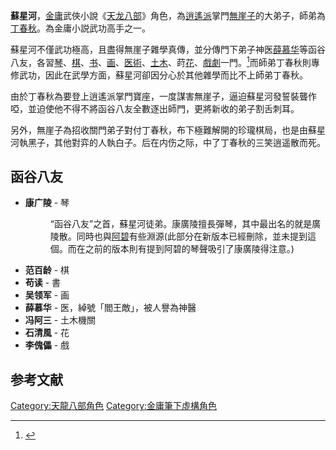 {{金庸人物
|姓名=蘇星河
|称呼=蘇先生
|綽號=聪辩先生<br>聋哑老人
|小說=[[天龍八部_(小說)|天龍八部]]
|門派=[[逍遙派|逍遙派]]<br>[[聋哑门|聋哑门]]
|頭銜=掌门
|師父=[[無崖子|無崖子]]
|徒弟=[[康广陵|康广陵]]<br />[[范百龄|范百龄]]<br />[[苟读|苟读]]<br />[[吴领军|吴领军]]<br />[[薛慕华|薛慕华]]<br />[[冯阿三|冯阿三]]<br />[[石清風|石清風]]<br />[[李傀儡|李傀儡]]
|武功=
|內功=
|輕功=
|兵器=
}}
'''蘇星河'''，[[金庸|金庸]]武俠小說《[[天龙八部|天龙八部]]》角色，為[[逍遙派|逍遙派]]掌門[[無崖子|無崖子]]的大弟子，師弟為[[丁春秋|丁春秋]]。為金庸小説武功高手之一。

蘇星河不僅武功極高，且盡得無崖子雜學真傳，並分傳門下弟子神医[[薛慕华|薛慕华]]等函谷八友，各習[[琴|琴]]、[[棋|棋]]、[[书|书]]、[[画|画]]、[[医術|医術]]、[[土木|土木]]、莳[[花|花]]、[[戲劇|戲劇]]一門。<ref>{{Cite web |url=http://www.wenyi.com/literature/jinyong/way/bcjs19.htm |title=金庸的陪衬角色——函谷八友 |access-date=2010-05-12 |archive-date=2010-11-19 |archive-url=https://web.archive.org/web/20101119050359/http://www.wenyi.com/literature/JINYONG/way/bcjs19.htm |dead-url=yes }}</ref>而師弟丁春秋則專修武功，因此在武學方面，蘇星河卻因分心於其他雜學而比不上師弟丁春秋。

由於丁春秋為要登上逍遙派掌門寶座，一度謀害無崖子，逼迫蘇星河發誓裝聾作啞，並迫使他不得不將函谷八友全數逐出師門，更將新收的弟子割舌刺耳。

另外，無崖子為招收關門弟子對付丁春秋，布下極難解開的珍瓏棋局，也是由蘇星河執黑子，其他對弈的人執白子。后在内伤之际，中了丁春秋的三笑逍遥散而死。

== 函谷八友 ==
*'''康广陵''' - 琴
*:“函谷八友”之首，蘇星河徒弟。康廣陵擅長彈琴，其中最出名的就是廣陵散。同時也與[[阿碧|阿碧]]有些淵源(此部分在新版本已經刪除，並未提到這個。而在之前的版本則有提到阿碧的琴聲吸引了康廣陵得注意。)
*'''范百龄''' - 棋
*'''苟读''' - 書
*'''吴领军''' - 画
*'''薛慕华''' - 医，綽號「閻王敵」，被人譽為神醫
*'''冯阿三''' - 土木機關
*'''石清風''' - 花
*'''李傀儡''' - 戲

==参考文献==
<div class="references-small">
<references></references>
</div>
[[Category:天龍八部角色|Category:天龍八部角色]]
[[Category:金庸筆下虛構角色|Category:金庸筆下虛構角色]]
